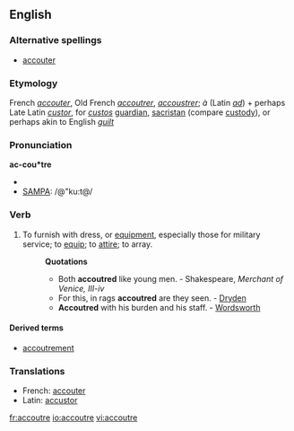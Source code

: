 ==English==

===Alternative spellings===
* [[accouter]]

===Etymology===
French ''[[accouter]]'', Old French ''[[accoutrer]]'', ''[[accoustrer]]''; ''à'' (Latin ''[[ad]]'') + perhaps Late Latin ''[[custor]]'', for ''[[custos]]'' [[guardian]], [[sacristan]] (compare [[custody]]), or perhaps akin to English ''[[guilt]]''

===Pronunciation===
'''ac-cou*tre'''
*{{IPA|/əˈkuːtə/}}
*[[SAMPA]]: /@"ku:t@/

===Verb===
{{en-verb|accoutr|ing}}

# {{transitive}} To furnish with dress, or [[equipment]], especially those for military service; to [[equip]]; to [[attire]]; to array.
#:'''Quotations'''
#:*Both '''accoutred''' like young men. - Shakespeare, ''Merchant of Venice, III-iv''
#:*For this, in rags '''accoutred''' are they seen. - [[Dryden]]
#:*'''Accoutred''' with his burden and his staff. - [[Wordsworth]]

====Derived terms====
*[[accoutrement]]

===Translations===
{{rfc-level|Translations at L3+ (AutoFormat would have corrected level of Translations)}}
*French: [[accouter]]
*Latin: [[accustor]]

[[fr:accoutre]]
[[io:accoutre]]
[[vi:accoutre]]